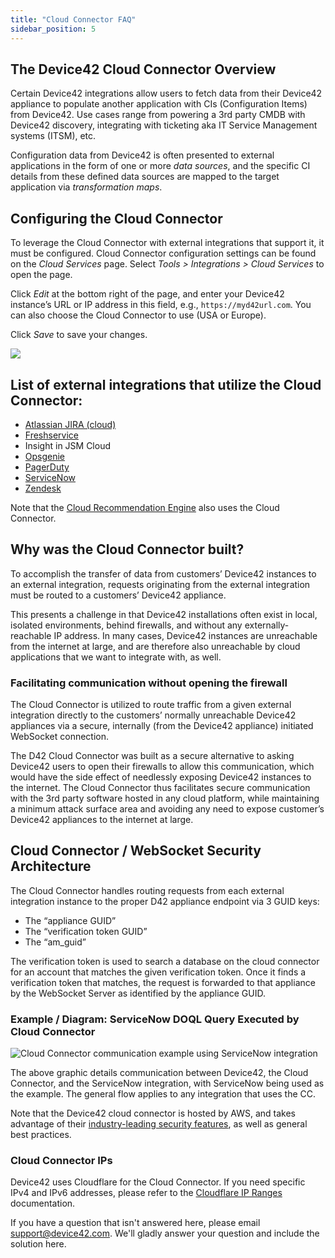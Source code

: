 ```yaml
---
title: "Cloud Connector FAQ"
sidebar_position: 5
---
```


## The Device42 Cloud Connector Overview

Certain Device42 integrations allow users to fetch data from their Device42 appliance to populate another application with CIs (Configuration Items) from Device42. Use cases range from powering a 3rd party CMDB with Device42 discovery, integrating with ticketing aka IT Service Management systems (ITSM), etc.

Configuration data from Device42 is often presented to external applications in the form of one or more _data sources_, and the specific CI details from these defined data sources are mapped to the target application via _transformation maps_.

## Configuring the Cloud Connector

To leverage the Cloud Connector with external integrations that support it, it must be configured. Cloud Connector configuration settings can be found on the _Cloud Services_ page. Select _Tools > Integrations > Cloud Services_ to open the page.

Click _Edit_ at the bottom right of the page, and enter your Device42 instance’s URL or IP address in this field, e.g., `https://myd42url.com`. You can also choose the Cloud Connector to use (USA or Europe).

Click _Save_ to save your changes.

![](/assets/images/D42-28184_cloud-services-page.png)

## List of external integrations that utilize the Cloud Connector:

- [Atlassian JIRA (cloud)](integration/external-integrations/jira-integrations/device42-jira-cloud-integration.mdx)
- [Freshservice](integration/external-integrations/freshservice-integration.mdx)
- Insight in JSM Cloud
- [Opsgenie](integration/external-integrations/opsgenie-integration.mdx)
- [PagerDuty](integration/external-integrations/pagerduty-integration.mdx)
- [ServiceNow](integration/external-integrations/device42-servicenow-connector.mdx)
- [Zendesk](device42-zendesk-connector.mdx)

Note that the [Cloud Recommendation Engine](reports/reports/cloud-recommendation-engine.mdx) also uses the Cloud Connector.

## Why was the Cloud Connector built?

To accomplish the transfer of data from customers’ Device42 instances to an external integration, requests originating from the external integration must be routed to a customers’ Device42 appliance.

This presents a challenge in that Device42 installations often exist in local, isolated environments, behind firewalls, and without any externally-reachable IP address. In many cases, Device42 instances are unreachable from the internet at large, and are therefore also unreachable by cloud applications that we want to integrate with, as well.

### Facilitating communication without opening the firewall

The Cloud Connector is utilized to route traffic from a given external integration directly to the customers’ normally unreachable Device42 appliances via a secure, internally (from the Device42 appliance) initiated WebSocket connection.

The D42 Cloud Connector was built as a secure alternative to asking Device42 users to open their firewalls to allow this communication, which would have the side effect of needlessly exposing Device42 instances to the internet. The Cloud Connector thus facilitates secure communication with the 3rd party software hosted in any cloud platform, while maintaining a minimum attack surface area and avoiding any need to expose customer’s Device42 appliances to the internet at large.

## Cloud Connector / WebSocket Security Architecture

The Cloud Connector handles routing requests from each external integration instance to the proper D42 appliance endpoint via 3 GUID keys:

- The “appliance GUID”
- The “verification token GUID”
- The “am_guid”

The verification token is used to search a database on the cloud connector for an account that matches the given verification token. Once it finds a verification token that matches, the request is forwarded to that appliance by the WebSocket Server as identified by the appliance GUID.

### Example / Diagram: ServiceNow DOQL Query Executed by Cloud Connector

![Cloud Connector communication example using ServiceNow integration](/assets/images/cloud-connector-diagram.png)

The above graphic details communication between Device42, the Cloud Connector, and the ServiceNow integration, with ServiceNow being used as the example. The general flow applies to any integration that uses the CC.

Note that the Device42 cloud connector is hosted by AWS, and takes advantage of their [industry-leading security features](https://aws.amazon.com/security/), as well as general best practices.

### Cloud Connector IPs

Device42 uses Cloudflare for the Cloud Connector. If you need specific IPv4 and IPv6 addresses, please refer to the [Cloudflare IP Ranges](https://www.cloudflare.com/en-in/ips/) documentation.

If you have a question that isn't answered here, please email [support@device42.com](mailto:support@device42). We'll gladly answer your question and include the solution here.
